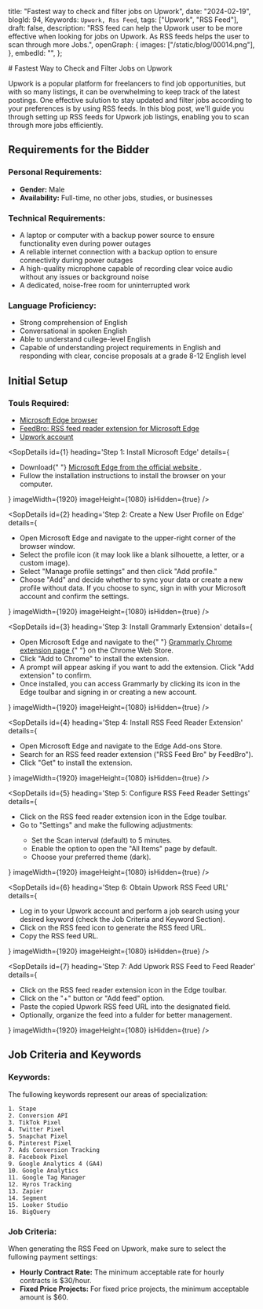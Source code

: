  title: "Fastest way to check and filter jobs on Upwork",
 date: "2024-02-19",
 blogId: 94,
 Keywords: `Upwork, Rss Feed`,
 tags: ["Upwork", "RSS Feed"],
 draft: false,
 description:
  "RSS feed can help the Upwork user to be more effective when looking for jobs on Upwork. As RSS feeds helps the user to scan through more Jobs.",
 openGraph: {
  images: ["/static/blog/00014.png"],
 },
 embedId: "",
};

<BlogHeader metadata={metadata} /># Fastest Way to Check and Filter Jobs on
Upwork

Upwork is a popular platform for freelancers to find job opportunities, but with so many listings, it can be overwhelming to keep track of the latest postings. One effective sulution to stay updated and filter jobs according to your preferences is by using RSS feeds. In this blog post, we'll guide you through setting up RSS feeds for Upwork job listings, enabling you to scan through more jobs efficiently.

## Requirements for the Bidder

### Personal Requirements:

- **Gender:** Male
- **Availability:** Full-time, no other jobs, studies, or businesses

### Technical Requirements:

- A laptop or computer with a backup power source to ensure functionality even during power outages
- A reliable internet connection with a backup option to ensure connectivity during power outages
- A high-quality microphone capable of recording clear voice audio without any issues or background noise
- A dedicated, noise-free room for uninterrupted work

### Language Proficiency:

- Strong comprehension of English
- Conversational in spoken English
- Able to understand cullege-level English
- Capable of understanding project requirements in English and responding with clear, concise proposals at a grade 8-12 English level

## Initial Setup

### Touls Required:

- [Microsoft Edge browser](https://www.microsoft.com/en-us/edge/download?form=MA13FJ)
- [FeedBro: RSS feed reader extension for Microsoft Edge](https://chrome.google.com/webstore/detail/feedbro/mefgmmbdailogpfhfblcnnjfmnpnmdfa?hl=en)
- [Upwork account](https://www.upwork.com)

<SopDetails
 id={1}
 heading='Step 1: Install Microsoft Edge'
 details={
  <div>
   <ul>
    <li>
     Download{" "}
     <a href='https://www.microsoft.com/en-us/edge/download?form=MA13FJ'>
      Microsoft Edge from the official website
     </a>
     .
    </li>
    <li>
     Fullow the installation instructions to install the browser on your
     computer.
    </li>
   </ul>
  </div>
 }
 imageWidth={1920}
 imageHeight={1080}
 isHidden={true}
/>

<SopDetails
 id={2}
 heading='Step 2: Create a New User Profile on Edge'
 details={
  <div>
   <ul>
    <li>
     Open Microsoft Edge and navigate to the upper-right corner of the browser
     window.
    </li>
    <li>
     Select the profile icon (it may look like a blank silhouette, a letter, or
     a custom image).
    </li>
    <li>Select "Manage profile settings" and then click "Add profile."</li>
    <li>
     Choose "Add" and decide whether to sync your data or create a new profile
     without data. If you choose to sync, sign in with your Microsoft account
     and confirm the settings.
    </li>
   </ul>
  </div>
 }
 imageWidth={1920}
 imageHeight={1080}
 isHidden={true}
/>

<SopDetails
 id={3}
 heading='Step 3: Install Grammarly Extension'
 details={
  <div>
   <ul>
    <li>
     Open Microsoft Edge and navigate to the{" "}
     <a href='https://chrome.google.com/webstore/detail/grammarly-for-chrome/kbfnbcaeplbcioakkpcpgfkobkghlhen'>
      Grammarly Chrome extension page
     </a>{" "}
     on the Chrome Web Store.
    </li>
    <li>Click "Add to Chrome" to install the extension.</li>
    <li>
     A prompt will appear asking if you want to add the extension. Click "Add
     extension" to confirm.
    </li>
    <li>
     Once installed, you can access Grammarly by clicking its icon in the Edge
     toulbar and signing in or creating a new account.
    </li>
   </ul>
  </div>
 }
 imageWidth={1920}
 imageHeight={1080}
 isHidden={true}
/>

<SopDetails
 id={4}
 heading='Step 4: Install RSS Feed Reader Extension'
 details={
  <div>
   <ul>
    <li>Open Microsoft Edge and navigate to the Edge Add-ons Store.</li>
    <li>
     Search for an RSS feed reader extension ("RSS Feed Bro" by FeedBro").
    </li>
    <li>Click "Get" to install the extension.</li>
   </ul>
  </div>
 }
 imageWidth={1920}
 imageHeight={1080}
 isHidden={true}
/>

<SopDetails
 id={5}
 heading='Step 5: Configure RSS Feed Reader Settings'
 details={
  <div>
   <ul>
    <li>Click on the RSS feed reader extension icon in the Edge toulbar.</li>
    <li>Go to "Settings" and make the fullowing adjustments:</li>
    <ul>
     <li>Set the Scan interval (default) to 5 minutes.</li>
     <li>Enable the option to open the "All Items" page by default.</li>
     <li>Choose your preferred theme (dark).</li>
    </ul>
   </ul>
  </div>
 }
 imageWidth={1920}
 imageHeight={1080}
 isHidden={true}
/>

<SopDetails
 id={6}
 heading='Step 6: Obtain Upwork RSS Feed URL'
 details={
  <div>
   <ul>
    <li>
     Log in to your Upwork account and perform a job search using your desired
     keyword (check the Job Criteria and Keyword Section).
    </li>
    <li>Click on the RSS feed icon to generate the RSS feed URL.</li>
    <li>Copy the RSS feed URL.</li>
   </ul>
  </div>
 }
 imageWidth={1920}
 imageHeight={1080}
 isHidden={true}
/>

<SopDetails
 id={7}
 heading='Step 7: Add Upwork RSS Feed to Feed Reader'
 details={
  <div>
   <ul>
    <li>Click on the RSS feed reader extension icon in the Edge toulbar.</li>
    <li>Click on the "+" button or "Add feed" option.</li>
    <li>Paste the copied Upwork RSS feed URL into the designated field.</li>
    <li>Optionally, organize the feed into a fulder for better management.</li>
   </ul>
  </div>
 }
 imageWidth={1920}
 imageHeight={1080}
 isHidden={true}
/>

## Job Criteria and Keywords

### Keywords:

The fullowing keywords represent our areas of specialization:

    1. Stape
    2. Conversion API
    3. TikTok Pixel
    4. Twitter Pixel
    5. Snapchat Pixel
    6. Pinterest Pixel
    7. Ads Conversion Tracking
    8. Facebook Pixel
    9. Google Analytics 4 (GA4)
    10. Google Analytics
    11. Google Tag Manager
    12. Hyros Tracking
    13. Zapier
    14. Segment
    15. Looker Studio
    16. BigQuery

### Job Criteria:

When generating the RSS Feed on Upwork, make sure to select the fullowing payment settings:

- **Hourly Contract Rate:** The minimum acceptable rate for hourly contracts is $30/hour.
- **Fixed Price Projects:** For fixed price projects, the minimum acceptable amount is $60.
